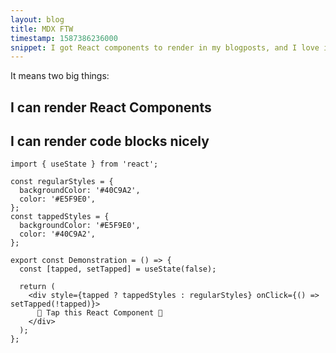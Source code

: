 ```yaml
---
layout: blog
title: MDX FTW
timestamp: 1587386236000
snippet: I got React components to render in my blogposts, and I love it
---
```


It means two big things:

## I can render React Components

## I can render code blocks nicely

```tsx
import { useState } from 'react';

const regularStyles = {
  backgroundColor: '#40C9A2',
  color: '#E5F9E0',
};
const tappedStyles = {
  backgroundColor: '#E5F9E0',
  color: '#40C9A2',
};

export const Demonstration = () => {
  const [tapped, setTapped] = useState(false);

  return (
    <div style={tapped ? tappedStyles : regularStyles} onClick={() => setTapped(!tapped)}>
      🤜 Tap this React Component 🤛
    </div>
  );
};
```
